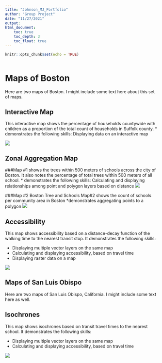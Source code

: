 ```yaml
---
title: "Johnson_MJ_Portfolio"
author: "Group Project"
date: "11/27/2021"
output:
html_document:
    toc: true
    toc_depth: 3
    toc_float: true
---
```


```r
knitr::opts_chunk$set(echo = TRUE)
```
```r

```

# Maps of Boston
Here are two maps of Boston. I might include some text here about this set of maps.

## Interactive Map
This interactive map shows the percentage of households countywide with children as a proportion of the total count of households in Suffolk county. 
* demonstrates the following skills: Displaying data on an interactive map

[![](images/interactive_thumbnail.png)](web_resources/interactivemap_Suffolk_families_children.html){target="_blank"}

## Zonal Aggregation Map
###Map #1  shows the trees within 500 meters of schools across the city of Boston. It also notes the percentage of total trees within 500 meters of all school. 
* demonstrates the following skills: Calculating and displaying relationships among point and polygon layers based on distance
[![](images/tree_cover_school.png)](PDF/tree_cover_school.pdf){target="_blank"}

###Map #2 Boston Tree and Schools
Map#2 shows the count of schools per community area in Boston
*demonstrates aggregating points to a polygon
[![](images/school_concentration.png)](https://github.com/michaeljohnson8971/portfolio_examples/blob/main/images/school_concentration.png){target="_blank"}

## Accessibility
This map shows accessibility based on a distance-decay function of the walking time to the nearest transit stop. It demonstrates the following skills:

* Displaying multiple vector layers on the same map
* Calculating and displaying accessibility, based on travel time
* Displaying raster data on a map

[![](thumbnails/SLO_raster.png)](https://cO_transit.pdf){target="_blank"}

## Maps of San Luis Obispo
Here are two maps of San Luis Obispo, California. I might include some text here as well.

## Isochrones
This map shows isochrones based on transit travel times to the nearest school. It demonstrates the following skills:

* Displaying multiple vector layers on the same map
* Calculating and displaying accessibility, based on travel time

[![](thumbnails/SLO_isochrone.png)](https://c-x_schools.pdf){target="_blank"}


